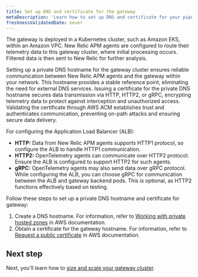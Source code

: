 ```yaml
---
title: Set up DNS and certificate for the gateway
metaDescription: 'Learn how to set up DNS and certificate for your pipeline gateway.'
freshnessValidatedDate: never
---
```


The gateway is deployed in a Kubernetes cluster, such as Amazon EKS, within an Amazon VPC. New Relic APM agents are configured to route their telemetry data to this gateway cluster, where initial processing occurs. Filtered data is then sent to New Relic for further analysis.

Setting up a private DNS hostname for the gateway cluster ensures reliable communication between New Relic APM agents and the gateway within your network. This hostname provides a stable reference point, eliminating the need for external DNS services. Issuing a certificate for the private DNS hostname secures data transmission via HTTP, HTTP2, or gRPC, encrypting telemetry data to protect against interception and unauthorized access. Validating the certificate through AWS ACM establishes trust and authenticates communication, preventing on-path attacks and ensuring secure data delivery.

For configuring the Application Load Balancer (ALB):
- **HTTP:** Data from New Relic APM agents supports HTTP1 protocol, so configure the ALB to handle HTTP1 communication.
- **HTTP2:** OpenTelemetry agents can communicate over HTTP2 protocol. Ensure the ALB is configured to support HTTP2 for such agents.
- **gRPC:** OpenTelemetry agents may also send data over gRPC protocol. While configuring the ALB, you can choose gRPC for communication between the ALB and gateway backend pods. This is optional, as HTTP2 functions effectively based on testing.

Follow these steps to set up a private DNS hostname and certificate for gateway:
1. Create a DNS hostname. For information, refer to [Working with private hosted zones](https://docs.aws.amazon.com/Route53/latest/DeveloperGuide/hosted-zones-private.html) in AWS documentation.
2. Obtain a certificate for the gateway hostname. For information, refer to [Request a public certificate](https://docs.aws.amazon.com/acm/latest/userguide/acm-public-certificates.html) in AWS documentation.

## Next step
Next, you'll learn how to [size and scale your gateway cluster](/docs/new-relic-control/pipeline-control/sizing-and-scaling).